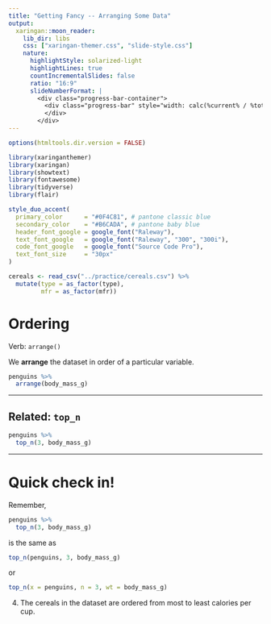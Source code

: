 ```yaml
---
title: "Getting Fancy -- Arranging Some Data"
output:
  xaringan::moon_reader:
    lib_dir: libs
    css: ["xaringan-themer.css", "slide-style.css"]
    nature:
      highlightStyle: solarized-light
      highlightLines: true
      countIncrementalSlides: false
      ratio: "16:9"
      slideNumberFormat: |
        <div class="progress-bar-container">
          <div class="progress-bar" style="width: calc(%current% / %total% * 100%);">
          </div>
        </div>
---
```


```r
options(htmltools.dir.version = FALSE)
```

```r
library(xaringanthemer)
library(xaringan)
library(showtext)
library(fontawesome)
library(tidyverse)
library(flair)

style_duo_accent(
  primary_color      = "#0F4C81", # pantone classic blue
  secondary_color    = "#B6CADA", # pantone baby blue
  header_font_google = google_font("Raleway"),
  text_font_google   = google_font("Raleway", "300", "300i"),
  code_font_google   = google_font("Source Code Pro"),
  text_font_size     = "30px"
)
```

```r
cereals <- read_csv("../practice/cereals.csv") %>% 
  mutate(type = as_factor(type), 
         mfr = as_factor(mfr))
```

# Ordering

Verb: `arrange()`

We **arrange** the dataset in order of a particular variable.

```r
penguins %>% 
  arrange(body_mass_g)
```

---

## Related: `top_n`

```r
penguins %>%
  top_n(3, body_mass_g)
```

---

# Quick check in!

Remember,

```r
penguins %>%
  top_n(3, body_mass_g)
```

is the same as

```r
top_n(penguins, 3, body_mass_g)
```

or

```r
top_n(x = penguins, n = 3, wt = body_mass_g)
```

4. The cereals in the dataset are ordered from most to least calories per cup.

